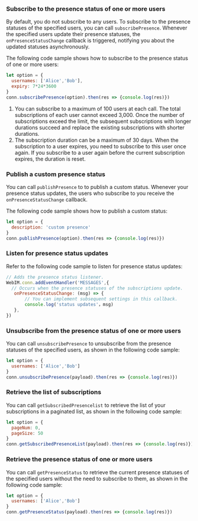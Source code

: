 <PlatformWrapper platform="web">

### Subscribe to the presence status of one or more users

By default, you do not subscribe to any users. To subscribe to the presence statuses of the specified users, you can call `subscribePresence`. Whenever the specified users update their presence statuses, the `onPresenceStatusChange` callback is triggered, notifying you about the updated statuses asynchronously.

The following code sample shows how to subscribe to the presence status of one or more users:

```javascript
let option = {
  usernames: ['Alice','Bob'],
  expiry: 7*24*3600
}
conn.subscribePresence(option).then(res => {console.log(res)})
```

<div class="alert info"><ol><li>You can subscribe to a maximum of 100 users at each call. The total subscriptions of each user cannot exceed 3,000. Once the number of subscriptions exceed the limit, the subsequent subscriptions with longer durations succeed and replace the existing subscriptions with shorter durations.</li><li>The subscription duration can be a maximum of 30 days. When the subscription to a user expires, you need to subscribe to this user once again. If you subscribe to a user again before the current subscription expires, the duration is reset.</li></ol></div>


### Publish a custom presence status

You can call `publishPresence` to to publish a custom status. Whenever your presence status updates, the users who subscribe to you receive the `onPresenceStatusChange` callback.

The following code sample shows how to publish a custom status:

```javascript
let option = {
  description: 'custom presence'
}
conn.publishPresence(option).then(res => {console.log(res)})
```


### Listen for presence status updates

Refer to the following code sample to listen for presence status updates:

```javascript
// Adds the presence status listener.
WebIM.conn.addEventHandler('MESSAGES',{
  // Occurs when the presence statuses of the subscriptions update.
   onPresenceStatusChange: (msg) => {
       // You can implement subsequent settings in this callback.
   	   console.log('status updates'，msg) 
   }, 
})
```

### Unsubscribe from the presence status of one or more users

You can call `unsubscribePresence` to unsubscribe from the presence statuses of the specified users, as shown in the following code sample:

```javascript
let option = {
  usernames: ['Alice','Bob']
}
conn.unsubscribePresence(payload).then(res => {console.log(res)})
```

### Retrieve the list of subscriptions

You can call `getSubscribedPresencelist` to retrieve the list of your subscriptions in a paginated list, as shown in the following code sample:

```javascript
let option = {
  pageNum: 0,
  pageSize: 50
}
conn.getSubscribedPresenceList(payload).then(res => {console.log(res)})
```

### Retrieve the presence status of one or more users

You can call `getPresenceStatus` to retrieve the current presence statuses of the specified users without the need to subscribe to them, as shown in the following code sample:

```javascript
let option = {
  usernames: ['Alice','Bob']
}
conn.getPresenceStatus(payload).then(res => {console.log(res)})
```

</PlatformWrapper>